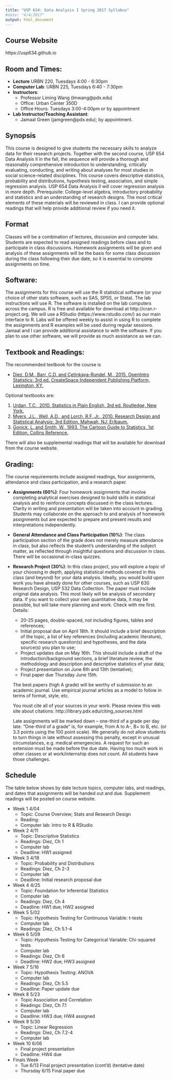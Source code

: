 ```yaml
---
title: "USP 634: Data Analysis I Spring 2017 Syllabus"
#date: "4/4/2017"
output: html_document
---
```


## Course Website
https://usp634.github.io

## Room and Times: 
- **Lecture** 
     URBN 220, Tuesdays 4:00 - 6:30pm
- **Computer Lab**: 
     URBN 225, Tuesdays 6:40 - 7:30pm
- **Instructors**: 
     - Professor Liming Wang (lmwang@pdx.edu)
     - Office: Urban Center 350D
     - Office Hours: Tuesdays 3:00-4:00pm or by appointment
- **Lab Instructor/Teaching Assistant**: 
     - Jamaal Green (jamgreen@pdx.edu); by appointment.


## Synopsis
This course is designed to give students the necessary skills to analyze data for their research projects. Together with the second course, USP 654 Data Analysis II in the fall, the sequence will provide a thorough and reasonably comprehensive introduction to understanding, critically evaluating, conducting, and writing about analyses for most studies in social science-related disciplines. This course covers descriptive statistics, probability and distributions, hypothesis testing, association, and simple regression analysis. USP 654 Data Analysis II will cover regression analysis in more depth.
Prerequisite: College-level algebra, introductory probability and statistics and an understanding of research designs. The most critical elements of these materials will be reviewed in class. I can provide optional readings that will help provide additional review if you need it.

## Format

Classes will be a combination of lectures, discussion and computer labs.  Students are expected to read assigned readings before class and to participate in class discussions. Homework assignments will be given and analysis of these assignments will be the basis for some class discussion during the class following their due date, so it is essential to complete assignments on time. 

## Software: 

The assignments for this course will use the R statistical software (or your choice of other stats software, such as SAS, SPSS, or Stata). The lab instructions will use R. The software is installed on the lab computers across the campus. R is free and available for download at http://cran.r-project.org. We will use a RStudio (https://www.rstudio.com/) as our main interface to R. Labs will be offered weekly to assist in using R to complete the assignments and R examples will be used during regular sessions. Jamaal and I can provide additional assistance to with the software. If you plan to use other software, we will provide as much assistance as we can.

## Textbook and Readings: 

The recommended textbook for the course is 

- [Diez, D.M., Barr, C.D. and Çetinkaya-Rundel, M., 2015. OpenIntro Statistics: 3rd ed. CreateSpace Independent Publishing Platform, Lexington, KY.](https://www.openintro.org/stat/textbook.php)

Optional textbooks are:

1.	[Urdan, T.C., 2010. Statistics in Plain English, 3rd ed. Routledge, New York.](https://www.amazon.com/Statistics-Plain-English-Third-Timothy/dp/041587291X)
2.	[Myers, J.L., Well, A.D., and Lorch, R.F.,Jr., 2010. Research Design and Statistical Analysis: 3rd Edition. Mahwah, NJ: Erlbaum.](https://www.amazon.com/Research-Design-Statistical-Analysis-Third/dp/0805864318)
3.	[Gonick, L. and Smith, W., 1993. The Cartoon Guide to Statistics, 1st Edition. Collins Reference.](https://www.amazon.com/Cartoon-Guide-Statistics-Larry-Gonick/dp/0062731025)

There will also be supplemental readings that will be available for download from the course website.

## Grading: 

The course requirements include assigned readings, four assignments, attendance and class participation, and a research paper.

- **Assignments (60%)**: 
    Four homework assignments that involve completing analytical exercises designed to build skills in statistical analysis and to reinforce concepts discussed in the class lectures. Clarity in writing and presentation will be taken into account in grading. Students may collaborate on the approach to and analysis of homework assignments but are expected to prepare and present results and interpretations independently.
    
- **General Attendance and Class Participation (10%)**: 
    The class participation section of the grade does not merely measure attendance in class, but also reflects the student’s understanding of the subject matter, as reflected through insightful questions and discussion in class. There will be occasional in-class quizzes.
    
- **Research Project (30%)**: 
    In this class project, you will explore a topic of your choosing in depth, applying statistical methods covered in this class (and beyond) for your data analysis. Ideally, you would build upon work you have already done for other courses, such as USP 630 Research Design, USP 532 Data Collection. The paper must include original data analysis. This most likely will be analysis of secondary data. If you want to collect your own quantitative data, it may be possible, but will take more planning and work. Check with me first.
    Details:
    - 20-25 pages, double-spaced, not including figures, tables and references;
    - Initial proposal due on April 18th. It should include a brief description of the topic, a list of key references (including academic literature), specific research question(s) and hypotheses, and the data source(s) you plan to use;
    - Project updates due on May 16th. This should include a draft of the introduction/background sections, a brief literature review, the methodology and description and descriptive statistics of your data;
    - Project presentation on June 6th and 13th (tentative);
    - Final paper due Thursday June 15th.
    
    The best papers (high A grade) will be worthy of submission to an academic journal. Use empirical journal articles as a model to follow in terms of format, style, etc.
    
    You must cite all of your sources in your work. Please review this web site about citations: http://library.pdx.edu/citing_sources.html
    
    Late assignments will be marked down – one-third of a grade per day late. “One-third of a grade” is, for example, from A to A-, B+ to B, etc. (or 3.3 points using the 100 point scale). We generally do not allow students to turn things in late without assessing this penalty, except in unusual circumstances, e.g. medical emergencies. A request for such an extension must be made before the due date. Having too much work in other classes or at work/internship does not count. All students have those challenges.

## Schedule 

The table below shows by date lecture topics, computer labs, and readings, and dates that assignments will be handed out and due. Supplement readings will be posted on course website.

- Week 1 4/04
    - Topic: Course Overview; Stats and Research Design
    - Reading: 
    - Computer lab: Intro to R & RStudio
- Week 2 4/11
    - Topic: Descriptive Statistics 
    - Readings: Diez, Ch 1	
    - Computer lab
    - Deadline: HW1 assigned
- Week 3 4/18	
    - Topic: Probability and Distributions
    - Readings: Diez, Ch 2-3	
    - Computer lab
    - Deadline: Initial research proposal due
- Week 4 4/25
    - Topic: Foundation for Inferential Statistics
    - Computer lab	
    - Readings: Diez, Ch 4
    - Deadline: HW1 due; HW2 assigned
- Week 5 5/02	
    - Topic: Hypothesis Testing for Continuous Variable: t-tests
    - Computer lab	
    - Readings: Diez, Ch 5.1-4
- Week 6 5/09	
    - Topic: Hypothesis Testing for Categorical Variable: Chi-squared tests
    - Computer lab	
    - Readings: Diez, Ch 6	
    - Deadline: HW2 due; HW3 assigned
- Week 7 5/16	
    - Topic: Hypothesis Testing: ANOVA
    - Computer lab	
    - Readings: Diez, Ch 5.5	
    - Deadline: Paper update due
- Week 8 5/23	
    - Topic Association and Correlation
    - Readings: Diez, Ch 7.1
    - Computer lab	
    - Deadline: HW3 due; HW4 assigned
- Week 9 5/30	
    - Topic: Linear Regression
    - Readings: Diez, Ch 7.2-4
    - Computer lab
- Week 10 6/06	
    - Final project presentation
    - Deadline: HW4 due
- Finals Week	
    - Tue 6/13 Final project presentation (cont’d) (tentative date)
    -	Thursday 6/15 Final paper due
